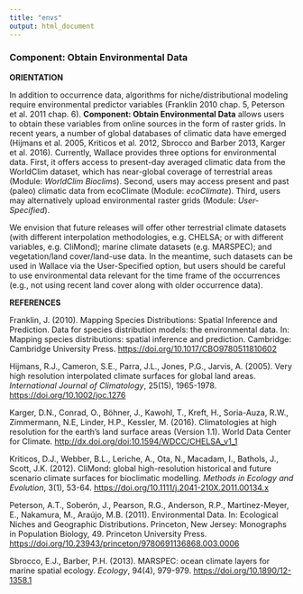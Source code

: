 ```yaml
---
title: "envs"
output: html_document
---
```


### **Component: Obtain Environmental Data**

**ORIENTATION**

In addition to occurrence data, algorithms for niche/distributional modeling require environmental predictor variables (Franklin 2010 chap. 5, Peterson et al. 2011 chap. 6). **Component: Obtain Environmental Data** allows users to obtain these variables from online sources in the form of raster grids. In recent years, a number of global databases of climatic data have emerged (Hijmans et al. 2005, Kriticos et al. 2012, Sbrocco and Barber 2013, Karger et al. 2016). Currently, Wallace provides three options for environmental data. First, it offers access to present-day averaged climatic data from the WorldClim dataset, which has near-global coverage of terrestrial areas (Module: *WorldClim Bioclims*). 
Second, users may access present and past (paleo) climatic data from ecoClimate (Module: *ecoClimate*). Third, users may alternatively upload environmental raster grids (Module: *User-Specified*).  

We envision that future releases will offer other terrestrial climate datasets (with different interpolation methodologies, e.g. CHELSA; or with different variables, e.g. CliMond); marine climate datasets (e.g. MARSPEC); and vegetation/land cover/land-use data. In the meantime, such datasets can be used in Wallace via the User-Specified option, but users should be careful to use environmental data relevant for the time frame of the occurrences (e.g., not using recent land cover along with older occurrence data).


**REFERENCES**

Franklin, J. (2010). Mapping Species Distributions: Spatial Inference and Prediction. Data for species distribution models: the environmental data. In: Mapping species distributions: spatial inference and prediction. Cambridge: Cambridge University Press. <a href="https://doi.org/10.1017/CBO9780511810602" target="_blank">https://doi.org/10.1017/CBO9780511810602</a>

Hijmans, R.J., Cameron, S.E., Parra, J.L., Jones, P.G., Jarvis, A. (2005). Very high resolution interpolated climate surfaces for global land areas. *International Journal of Climatology*, 25(15),  1965-1978. <a href="https://doi.org/10.1002/joc.1276" target="_blank">https://doi.org/10.1002/joc.1276</a> 

Karger, D.N., Conrad, O., Böhner, J., Kawohl, T., Kreft, H., Soria-Auza, R.W., Zimmermann, N.E, Linder, H.P., Kessler, M. (2016). Climatologies at high resolution for the earth's land surface areas (Version 1.1). World Data Center for Climate. <a href="http://dx.doi.org/doi:10.1594/WDCC/CHELSA_v1_1" target="_blank">http://dx.doi.org/doi:10.1594/WDCC/CHELSA_v1_1</a>

Kriticos, D.J., Webber, B.L., Leriche, A., Ota, N., Macadam, I., Bathols, J., Scott, J.K. (2012). CliMond: global high-resolution historical and future scenario climate surfaces for bioclimatic modelling. *Methods in Ecology and Evolution*, 3(1), 53-64. <a href="https://doi.org/10.1111/j.2041-210X.2011.00134.x" target="_blank">https://doi.org/10.1111/j.2041-210X.2011.00134.x</a> 

Peterson, A.T., Soberón, J., Pearson, R.G., Anderson, R.P., Martinez-Meyer, E., Nakamura, M., Araújo, M.B. (2011). Environmental Data. In: Ecological Niches and Geographic Distributions. Princeton, New Jersey: Monographs in Population Biology, 49. Princeton University Press. <a href="https://doi.org/10.23943/princeton/9780691136868.003.0006" target="_blank">https://doi.org/10.23943/princeton/9780691136868.003.0006</a> 

Sbrocco, E.J., Barber, P.H. (2013). MARSPEC: ocean climate layers for marine spatial ecology. *Ecology*, 94(4), 979-979. <a href="https://doi.org/10.1890/12-1358.1" target="_blank">https://doi.org/10.1890/12-1358.1</a>

